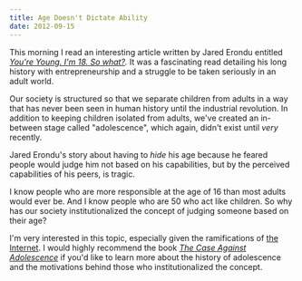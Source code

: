```yaml
---
title: Age Doesn't Dictate Ability
date: 2012-09-15
---
```



This morning I read an interesting article written by Jared Erondu entitled _[You're Young. I'm 18. So what?](http://theindustry.cc/2012/09/14/youre-young-im-18-so-what/)._ It was a fascinating read detailing his long history with entrepreneurship and a struggle to be taken seriously in an adult world.

Our society is structured so that we separate children from adults in a way that has never been seen in human history until the industrial revolution. In addition to keeping children isolated from adults, we've created an in-between stage called "adolescence", which again, didn't exist until _very_ recently.

Jared Erondu's story about having to _hide_ his age because he feared people would judge him not based on his capabilities, but by the perceived capabilities of his peers, is tragic.

I know people who are more responsible at the age of 16 than most adults would ever be. And I know people who are 50 who act like children. So why has our society institutionalized the concept of judging someone based on their age?

I'm very interested in this topic, especially given the ramifications of [the Internet](/blog/democratize-all-of-the-things). I would highly recommend the book _[The Case Against Adolescence](http://www.amazon.com/gp/product/188495670X/ref=as_li_ss_tl?ie=UTF8&camp=1789&creative=390957&creativeASIN=188495670X&linkCode=as2&tag=ashfur-20)_ if you'd like to learn more about the history of adolescence and the motivations behind those who institutionalized the concept.


  